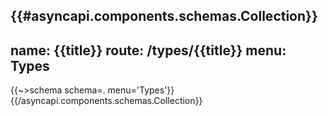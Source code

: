 {{#asyncapi.components.schemas.Collection}}
---
name: {{title}}
route: /types/{{title}}
menu: Types
---
{{~>schema schema=. menu='Types'}}
{{/asyncapi.components.schemas.Collection}}